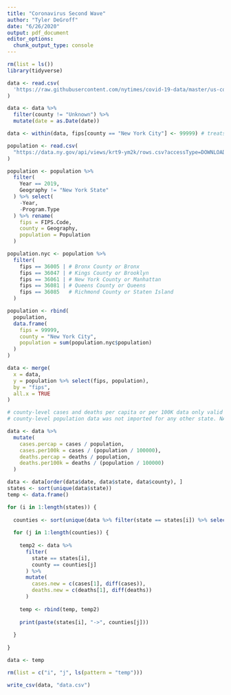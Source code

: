 ```yaml
---
title: "Coronavirus Second Wave"
author: "Tyler DeGroff"
date: "6/26/2020"
output: pdf_document
editor_options: 
  chunk_output_type: console
---
```


```r
rm(list = ls())
library(tidyverse)
```

```r
data <- read.csv(
  'https://raw.githubusercontent.com/nytimes/covid-19-data/master/us-counties.csv'
)

data <- data %>% 
  filter(county != "Unknown") %>%
  mutate(date = as.Date(date))

data <- within(data, fips[county == "New York City"] <- 99999) # treats NYC as a county
```

```r
population <- read.csv(
  "https://data.ny.gov/api/views/krt9-ym2k/rows.csv?accessType=DOWNLOAD&sorting=true"
)

population <- population %>%
  filter(
    Year == 2019,
    Geography != "New York State"
  ) %>% select(
    -Year,
    -Program.Type
  ) %>% rename(
    fips = FIPS.Code,
    county = Geography,
    population = Population
  )

population.nyc <- population %>%
  filter(
    fips == 36005 | # Bronx County or Bronx
    fips == 36047 | # Kings County or Brooklyn
    fips == 36061 | # New York County or Manhattan
    fips == 36081 | # Queens County or Queens
    fips == 36085   # Richmond County or Staten Island
  )

population <- rbind(
  population,
  data.frame(
    fips = 99999,
    county = "New York City",
    population = sum(population.nyc$population)
  )
)
```

```r
data <- merge(
  x = data, 
  y = population %>% select(fips, population),
  by = "fips",
  all.x = TRUE
)

# county-level cases and deaths per capita or per 100K data only valid for New York State
# county-level population data was not imported for any other state. NAs result.

data <- data %>% 
  mutate(
    cases.percap = cases / population,
    cases.per100k = cases / (population / 100000),
    deaths.percap = deaths / population,
    deaths.per100k = deaths / (population / 100000)
  )
```

```r
data <- data[order(data$date, data$state, data$county), ]
states <- sort(unique(data$state))
temp <- data.frame()

for (i in 1:length(states)) {
  
  counties <- sort(unique(data %>% filter(state == states[i]) %>% select(county))[, 1])
  
  for (j in 1:length(counties)) {
    
    temp2 <- data %>% 
      filter(
        state == states[i],
        county == counties[j]
      ) %>%
      mutate(
        cases.new = c(cases[1], diff(cases)),
        deaths.new = c(deaths[1], diff(deaths))
      )
    
    temp <- rbind(temp, temp2)
    
    print(paste(states[i], "->", counties[j]))
    
  }
  
}

data <- temp

rm(list = c("i", "j", ls(pattern = "temp")))
```

```r
write_csv(data, "data.csv")
```